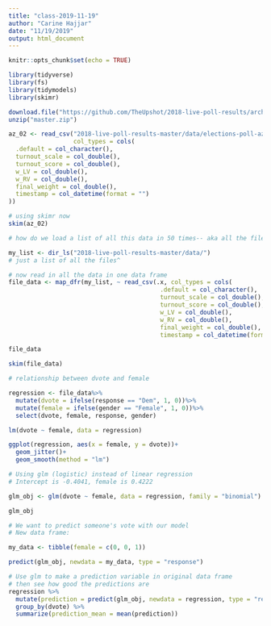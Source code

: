 ```yaml
---
title: "class-2019-11-19"
author: "Carine Hajjar"
date: "11/19/2019"
output: html_document
---
```


```r
knitr::opts_chunk$set(echo = TRUE)

library(tidyverse)
library(fs)
library(tidymodels)
library(skimr)

```

```r
download.file("https://github.com/TheUpshot/2018-live-poll-results/archive/master.zip", destfile = "master.zip")
unzip("master.zip")

az_02 <- read_csv("2018-live-poll-results-master/data/elections-poll-az02-1.csv", 
                  col_types = cols(
  .default = col_character(),
  turnout_scale = col_double(),
  turnout_score = col_double(),
  w_LV = col_double(),
  w_RV = col_double(),
  final_weight = col_double(),
  timestamp = col_datetime(format = "")
))

# using skimr now 
skim(az_02)

# how do we load a list of all this data in 50 times-- aka all the files??

my_list <- dir_ls("2018-live-poll-results-master/data/")
# just a list of all the files^ 

# now read in all the data in one data frame 
file_data <- map_dfr(my_list, ~ read_csv(.x, col_types = cols(
                                          .default = col_character(),
                                          turnout_scale = col_double(),
                                          turnout_score = col_double(),
                                          w_LV = col_double(),
                                          w_RV = col_double(),
                                          final_weight = col_double(),
                                          timestamp = col_datetime(format = ""))))

file_data

skim(file_data)

# relationship between dvote and female 

regression <- file_data%>%
  mutate(dvote = ifelse(response == "Dem", 1, 0))%>%
  mutate(female = ifelse(gender == "Female", 1, 0))%>%
  select(dvote, female, response, gender)

lm(dvote ~ female, data = regression)

ggplot(regression, aes(x = female, y = dvote))+
  geom_jitter()+
  geom_smooth(method = "lm")

# Using glm (logistic) instead of linear regression 
# Intercept is -0.4041, female is 0.4222

glm_obj <- glm(dvote ~ female, data = regression, family = "binomial")

glm_obj

# We want to predict someone's vote with our model
# New data frame:

my_data <- tibble(female = c(0, 0, 1))

predict(glm_obj, newdata = my_data, type = "response")

# Use glm to make a prediction variable in original data frame
# then see how good the predictions are
regression %>%
  mutate(prediction = predict(glm_obj, newdata = regression, type = "response")) %>%
  group_by(dvote) %>%
  summarize(prediction_mean = mean(prediction))

```

